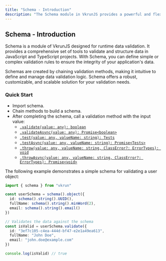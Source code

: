 ```yaml
---
title: "Schema - Introduction"
description: "The Schema module in VkrunJS provides a powerful and flexible way to validate and structure data in JavaScript and TypeScript applications. It supports building simple to complex validation rules with intuitive chaining methods, ensuring data integrity and reliability across your application."
---
```


## Schema - Introduction

Schema is a module of VkrunJS designed for runtime data validation. It provides a comprehensive set of tools to validate and structure data in JavaScript and TypeScript projects. With Schema, you can define simple or complex validation rules to ensure the integrity of your application's data.

Schemas are created by chaining validation methods, making it intuitive to define and manage data validation logic. Schema offers a robust, customizable, and scalable solution for your validation needs.

### Quick Start

- Import schema.
- Chain methods to build a schema.
- After completing the schema, call a validation method with the input value:
  - [`.validate(value: any): boolean`](/schema/validation-types/validate)
  - [`.validateAsync(value: any): Promise<boolean>`](/schema/validation-types/validate-async)
  - [`.test(value: any, valueName: string): Tests`](/schema/validation-types/test)
  - [`.testAsync(value: any, valueName: string): Promise<Tests>`](/schema/validation-types/test-async)
  - [`.throw(value: any, valueName: string, ClassError?: ErrorTypes): void`](/schema/validation-types/throw)
  - [`.throwAsync(value: any, valueName: string, ClassError?: ErrorTypes): Promise<void>`](/schema/validation-types/throw-async)

The following example demonstrates a simple schema for validating a user object:

```ts
import { schema } from "vkrun"

const userSchema = schema().object({
  id: schema().string().UUID(),
  fullName: schema().string().minWord(2),
  email: schema().string().email()
})

// Validates the data against the schema
const isValid = userSchema.validate({
  id: "3ef7c105-c4ea-444d-bf47-e2e1a49ea613",
  fullName: "John Doe",
  email: "john.doe@example.com"
})

console.log(isValid) // true
```
